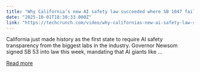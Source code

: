```yaml
---
title: "Why California’s new AI safety law succeeded where SB 1047 failed"
date: "2025-10-01T18:30:33.000Z"
link: "https://techcrunch.com/video/why-californias-new-ai-safety-law-succeeded-where-sb-1047-failed/"
---
```


California just made history as the first state to require AI safety transparency from the biggest labs in the industry. Governor Newsom signed SB 53 into law this week, mandating that AI giants like ...

[Read more](https://techcrunch.com/video/why-californias-new-ai-safety-law-succeeded-where-sb-1047-failed/)
